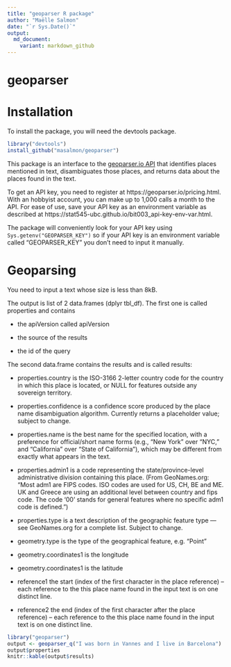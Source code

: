 ```yaml
---
title: "geoparser R package"
author: "Maëlle Salmon"
date: "`r Sys.Date()`"
output:
  md_document:
    variant: markdown_github
---
```

geoparser
=============


# Installation

To install the package, you will need the devtools package.

```r
library("devtools")
install_github("masalmon/geoparser")

```

This package is an interface to the [geoparser.io API](https://geoparser.io) that identifies places mentioned in text, disambiguates those places, and returns data about the places found in the text.

To get an API key, you need to register at https://geoparser.io/pricing.html. With an hobbyist account, you can make up to 1,000 calls a month to the API. For ease of use, save your API key as an environment variable as described at https://stat545-ubc.github.io/bit003_api-key-env-var.html.

The package will conveniently look for your API key using `Sys.getenv("GEOPARSER_KEY")` so if your API key is an environment variable called "GEOPARSER_KEY" you don't need to input it manually.

# Geoparsing

You need to input a text whose size is less than 8kB.

The output is list of 2 data.frames (dplyr tbl_df). The first one is called properties and contains
 
* the apiVersion called apiVersion

* the source of the results

* the id of the query

The second data.frame contains the results and is called results:

* properties.country is the ISO-3166 2-letter country code for the country in which this place is located, or NULL for features outside any sovereign territory.

* properties.confidence is a confidence score produced by the place name disambiguation algorithm. Currently returns a placeholder value; subject to change.

* properties.name is the best name for the specified location, with a preference for official/short name forms (e.g., "New York" over "NYC," and "California" over "State of California"), which may be different from exactly what appears in the text.

 * properties.admin1 is a code representing the state/province-level administrative division containing this place. (From GeoNames.org: "Most adm1 are FIPS codes. ISO codes are used for US, CH, BE and ME. UK and Greece are using an additional level between country and fips code. The code '00' stands for general features where no specific adm1 code is defined.")

 * properties.type is a text description of the geographic feature type — see GeoNames.org for a complete list. Subject to change.

 * geometry.type is the type of the geographical feature, e.g. "Point"

 * geometry.coordinates1 is the longitude

 * geometry.coordinates1 is the latitude

* reference1 the start (index of the first character in the place reference) --  each reference to the this place name found in the input text is on one distinct line.

*  reference2 the end (index of the first character after the place reference) --  each reference to the this place name found in the input text is on one distinct line.


```r
library("geoparser")
output <- geoparser_q("I was born in Vannes and I live in Barcelona")
output$properties
knitr::kable(output$results)

```
